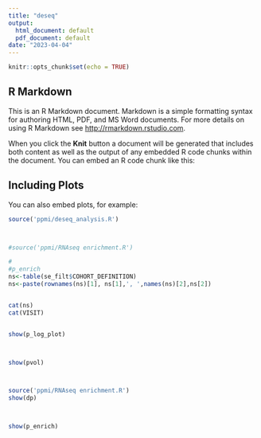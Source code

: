 ```yaml
---
title: "deseq"
output:
  html_document: default
  pdf_document: default
date: "2023-04-04"
---
```


```r
knitr::opts_chunk$set(echo = TRUE)
```

## R Markdown

This is an R Markdown document. Markdown is a simple formatting syntax for authoring HTML, PDF, and MS Word documents. For more details on using R Markdown see <http://rmarkdown.rstudio.com>.

When you click the **Knit** button a document will be generated that includes both content as well as the output of any embedded R code chunks within the document. You can embed an R code chunk like this:



## Including Plots

You can also embed plots, for example:

```r


source('ppmi/deseq_analysis.R')



#source('ppmi/RNAseq enrichment.R')

#
#p_enrich
ns<-table(se_filt$COHORT_DEFINITION)
ns<-paste(rownames(ns)[1], ns[1],', ',names(ns)[2],ns[2])



```

```r




cat(ns)
cat(VISIT)



```






```r



show(p_log_plot)




```


```r



show(pvol)




```

```r


source('ppmi/RNAseq enrichment.R')
show(dp)




```

```r


show(p_enrich)



```
